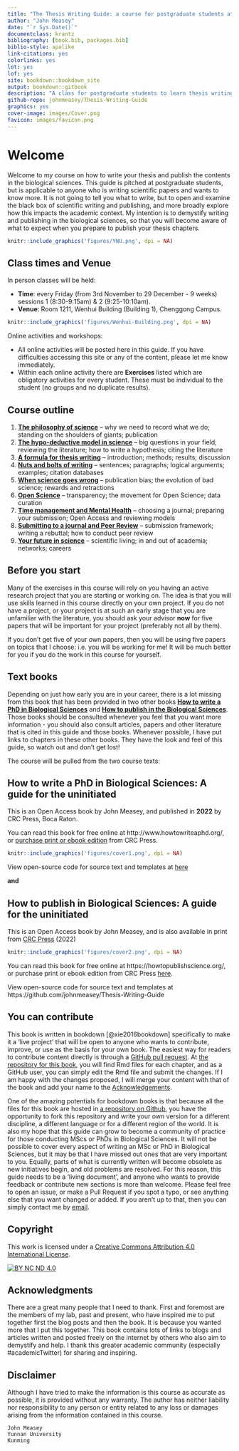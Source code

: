 ---
title: "The Thesis Writing Guide: a course for postgraduate students at Yunnan University"
author: "John Measey"
date: "`r Sys.Date()`"
documentclass: krantz
bibliography: [book.bib, packages.bib]
biblio-style: apalike
link-citations: yes
colorlinks: yes
lot: yes
lof: yes
site: bookdown::bookdown_site
output: bookdown::gitbook
description: "A class for postgraduate students to learn thesis writing at Yunnan University. This course has 18 hours and requires two classes per week for nine weeks. It will be taught on Friday first (8:30-9:15am) and second period (9:25-10:10am). The content of this course is taken from two published books: How to write a PhD in the Biological Sciences, and How to Publish in the Biological Sciences. You can find both books free to read online and these will serve as the course text books."
github-repo: johnmeasey/Thesis-Writing-Guide
graphics: yes
cover-image: images/Cover.png
favicon: images/favicon.png
---



# Welcome {.unnumbered}

Welcome to my course on how to write your thesis and publish the contents in the biological sciences. This guide is pitched at postgraduate students, but is applicable to anyone who is writing scientific papers and wants to know more. It is not going to tell you what to write, but to open and examine the black box of scientific writing and publishing, and more broadly explore how this impacts the academic context. My intention is to demystify writing and publishing in the biological sciences, so that you will become aware of what to expect when you prepare to publish your thesis chapters.


```{r fig.align='centre', out.width = '80%', echo=FALSE, include=identical(knitr:::pandoc_to(), 'html'), fig.link='http://www.ynu.edu.cn/'}
knitr::include_graphics('figures/YNU.png', dpi = NA)
```


## Class times and Venue {.unnumbered}

In person classes will be held:

 - **Time**: every Friday (from 3rd November to 29 December - 9 weeks) sessions 1 (8:30-9:15am) & 2 (9:25-10:10am).
 - **Venue**: Room 1211, Wenhui Building (Building 1), Chenggong Campus.
 
 
```{r fig.align='centre', out.width = '50%', echo=FALSE, include=identical(knitr:::pandoc_to(), 'html'), fig.link='http://www.ynu.edu.cn/'}
knitr::include_graphics('figures/Wenhui-Building.png', dpi = NA)
```

 
 Online activities and workshops:
 
 - All online activities will be posted here in this guide. If you have difficulties accessing this site or any of the content, please let me know immediately.
 - Within each online activity there are **Exercises** listed which are obligatory activities for every student. These must be individual to the student (no groups and no duplicate results).

## Course outline {.unnumbered}

1. **[The philosophy of science](#Week1)** – why we need to record what we do; standing on the shoulders of giants; publication
1. **[The hypo-deductive model in science](#Week2)** – big questions in your field; reviewing the literature; how to write a hypothesis; citing the literature
1. **[A formula for thesis writing](#Week3)** – introduction; methods; results; discussion
1. **[Nuts and bolts of writing](#Week4)** – sentences; paragraphs; logical arguments; examples; citation databases
1. **[When science goes wrong](#Week5)** – publication bias; the evolution of bad science; rewards and retractions
1. **[Open Science](#Week6)** – transparency; the movement for Open Science; data curation
1. **[Time management and Mental Health](#Week7)** – choosing a journal; preparing your submission; Open Access and reviewing models
1. **[Submitting to a journal and Peer Review](#Week8)** – submission framework; writing a rebuttal; how to conduct peer review 
1. **[Your future in science](#Week9)** – scientific living; in and out of academia; networks; careers






## Before you start {.unnumbered}

Many of the exercises in this course will rely on you having an active research project that you are starting or working on. The idea is that you will use skills learned in this course directly on your own project. If you do not have a project, or your project is at such an early stage that you are unfamiliar with the literature, you should ask your advisor **now** for five papers that will be important for your project (preferably not all by them). 

If you don't get five of your own papers, then you will be using five papers on topics that I choose: i.e. you will be working for me! It will be much better for you if you do the work in this course for yourself.


## Text books {.unnumbered}


Depending on just how early you are in your career, there is a lot missing from this book that has been provided in two other books [**How to write a PhD in Biological Sciences**](www.howtowriteaphd.org) and [**How to publish in the Biological Sciences**](www.howtopublishscience.org). Those books should be consulted whenever you feel that you want more information - you should also consult articles, papers and other literature that is cited in this guide and those books. Whenever possible, I have put links to chapters in these other books. They have the look and feel of this guide, so watch out and don't get lost!

The course will be pulled from the two course texts:

## How to write a PhD in Biological Sciences: A guide for the uninitiated  {.unnumbered}

This is an Open Access book by John Measey, and published in <b>2022</b> by CRC Press, Boca Raton.

You can read this book for free online at http://www.howtowriteaphd.org/, or [purchase print or ebook edition](https://www.routledge.com/How-to-Write-a-PhD-in-Biological-Sciences-A-Guide-for-the-Uninitiated/Measey/p/book/9781032080208) from CRC Press.


```{r fig.align='centre', out.width = '65%', echo=FALSE, include=identical(knitr:::pandoc_to(), 'html'), fig.link='http://www.howtowriteaphd.org/'}
knitr::include_graphics('figures/cover1.png', dpi = NA)
```


View open-source code for source text and templates at [here](https://github.com/johnmeasey/How-to-write-a-PhD-in-Biological-Sciences)


**and**

## How to publish in Biological Sciences: A guide for the uninitiated {.unnumbered}

This is an Open Access book by John Measey, and is also available in print from [CRC Press](https://www.routledge.com/How-to-Publish-in-Biological-Sciences-A-Guide-for-the-Uninitiated/Measey/p/book/9781032116419) (2022)


```{r fig.align='centre', out.width = '65%', echo=FALSE, include=identical(knitr:::pandoc_to(), 'html'), fig.link='https://howtopublishscience.org/'}
knitr::include_graphics('figures/cover2.png', dpi = NA)
```


You can read this book for free online at https://howtopublishscience.org/, or purchase print or ebook edition from CRC Press [here](https://www.routledge.com/How-to-Publish-in-Biological-Sciences-A-Guide-for-the-Uninitiated/Measey/p/book/9781032116419).

View open-source code for source text and templates at https://github.com/johnmeasey/Thesis-Writing-Guide


## You can contribute {.unnumbered}

This book is written in bookdown [@xie2016bookdown] specifically to make it a ‘live project’ that will be open to anyone who wants to contribute, improve, or use as the basis for your own book. The easiest way for readers to contribute content directly is through a [GitHub pull request](https://help.github.com/articles/about-pull-requests/). At [the repository for this book](https://github.com/johnmeasey/Thesis-Writing-Guide/), you will find Rmd files for each chapter, and as a GitHub user, you can simply edit the Rmd file and submit the changes. If I am happy with the changes proposed, I will merge your content with that of the book and add your name to the [Acknowledgements](#Acknowledgments).

One of the amazing potentials for bookdown books is that because all the files for this book are hosted in [a repository on Github](https://github.com/johnmeasey/Thesis-Writing-Guide/), you have the opportunity to fork this repository and write your own version for a different discipline, a different language or for a different region of the world. It is also my hope that this guide can grow to become a community of practice for those conducting MScs or PhDs in Biological Sciences. It will not be possible to cover every aspect of writing an MSc or PhD in Biological Sciences, but it may be that I have missed out ones that are very important to you. Equally, parts of what is currently written will become obsolete as new initiatives begin, and old problems are resolved. For this reason, this guide needs to be a ‘living document’, and anyone who wants to provide feedback or contribute new sections is more than welcome. Please feel free to open an issue, or make a Pull Request if you spot a typo, or see anything else that you want changed or added. If you aren't up to that, then you can simply contact me by [email](jmeasey@ynu.edu.cn).

## Copyright {.unnumbered}

This work is licensed under a
[Creative Commons Attribution 4.0 International License][cc-by].

[![BY NC ND 4.0][cc-by-image]][cc-by]

[cc-by]: https://creativecommons.org/licenses/by-nc-nd/4.0/
[cc-by-image]: http://mirrors.creativecommons.org/presskit/buttons/88x31/png/by-nc-nd.png
[cc-by-shield]: http://mirrors.creativecommons.org/presskit/buttons/80x15/svg/by-nc-nd.svg



## Acknowledgments {.unnumbered}

There are a great many people that I need to thank. First and foremost are the members of my lab, past and present, who have inspired me to put together first the blog posts and then the book. It is because you wanted more that I put this together. This book contains lots of links to blogs and articles written and posted freely on the internet by others who also aim to demystify and help. I thank this greater academic community (especially \#academicTwitter) for sharing and inspiring. 

## Disclaimer {.unnumbered}

Although I have tried to make the information is this course as accurate as possible, it is provided without any warranty. The author has neither liability nor responsibility to any person or entity related to any loss or damages arising from the information contained in this course.

```{block2, type='flushright', html.tag='p'}
John Measey  
Yunnan University
Kunming
```
